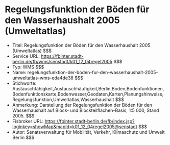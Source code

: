 # Regelungsfunktion der Böden für den Wasserhaushalt 2005 (Umweltatlas)
- Titel: Regelungsfunktion der Böden für den Wasserhaushalt 2005 (Umweltatlas) $$$
- Service URL: https://fbinter.stadt-berlin.de/fb/wms/senstadt/k01_12_04regel2005 $$$
- Typ: WMS $$$
- Name: regelungsfunktion-der-boden-fur-den-wasserhaushalt-2005-umweltatlas-wms-eda4de38 $$$
- Stichworte: Austauschfähigkeit,Austauschhäufigkeit,Berlin,Boden,Bodenfunktionen,Bodenfunktionskarte,Bodenwasser,Geodaten,Karten,Planungshinweise,Regelungsfunktion,Umweltatlas,Wasserhaushalt $$$
- Anmerkung: Darstellung der Regelungsfunktion der Böden für den Wasserhaushalt auf Block- und Blockteilflächen-Basis, 1:5 000, Stand 2005. $$$
- Fisbroker URL: https://fbinter.stadt-berlin.de/fb/index.jsp?loginkey=showMap&mapId=k01_12_04regel2005@senstadt $$$
- Autor: Senatsverwaltung für Mobilität, Verkehr, Klimaschutz und Umwelt Berlin $$$
